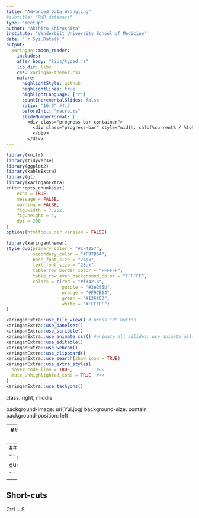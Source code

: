 ```yaml
---
title: "Advanced Data Wrangling"
#subtitle: "RWD database"
type: "meetup"
author: "Akihiro Shiroshita"
institute: "Vanderbilt University School of Medicine"
date: "`r Sys.Date()`"
output:
  xaringan::moon_reader:
    includes: 
    after_body: "libs/typed.js"
    lib_dir: libs
    css: xaringan-themer.css
    nature:
      highlightStyle: github
      highlightLines: true
      highlightLanguage: ["r"]
      countIncrementalSlides: false
      ratio: "16:9" #4:3
      beforeInit: "macro.js"
      slideNumberFormat: |
        <div class="progress-bar-container">
          <div class="progress-bar" style="width: calc(%current% / %total% * 100%);">
          </div>
        </div>       
---
```


```r
library(knitr)
library(tidyverse)
library(ggplot2)
library(kableExtra)
library(gt)
library(xaringanExtra)
knitr::opts_chunk$set(
	echo = TRUE,
	message = FALSE,
	warning = FALSE,
	fig.width = 7.252,
	fig.height = 4,
	dpi = 300
)
options(htmltools.dir.version = FALSE)
```

```r
library(xaringanthemer)
style_duo(primary_color = "#1F4257",
          secondary_color = "#F97B64",
          base_font_size = "24px",
          text_font_size = "28px",
          table_row_border_color = "FFFFFF",
          table_row_even_background_color = "FFFFFF",
          colors = c(red = "#f34213",
                     purple = "#3e2f5b",
                     orange = "#F97B64",
                     green = "#136f63",
                     white = "#FFFFFF")
)
```

```r
xaringanExtra::use_tile_view() # press "O" button
xaringanExtra::use_panelset()
xaringanExtra::use_scribble()
xaringanExtra::use_animate_css() #animate all silides: use_animate_all("slide_left")
xaringanExtra::use_editable()
xaringanExtra::use_webcam()
xaringanExtra::use_clipboard()
xaringanExtra::use_search(show_icon = TRUE)
xaringanExtra::use_extra_styles(
  hover_code_line = TRUE,         #<<
  mute_unhighlighted_code = TRUE  #<<
)
xaringanExtra::use_tachyons()
```

class: right, middle    

background-image: url(Yui.jpg) 
background-size: contain    
background-position: left  

---
## Extract 7-zip files  

7-zip file manager

---
## Importing files    

```
read_file()
guess_encoding()

```
---
## Short-cuts

Ctrl + S